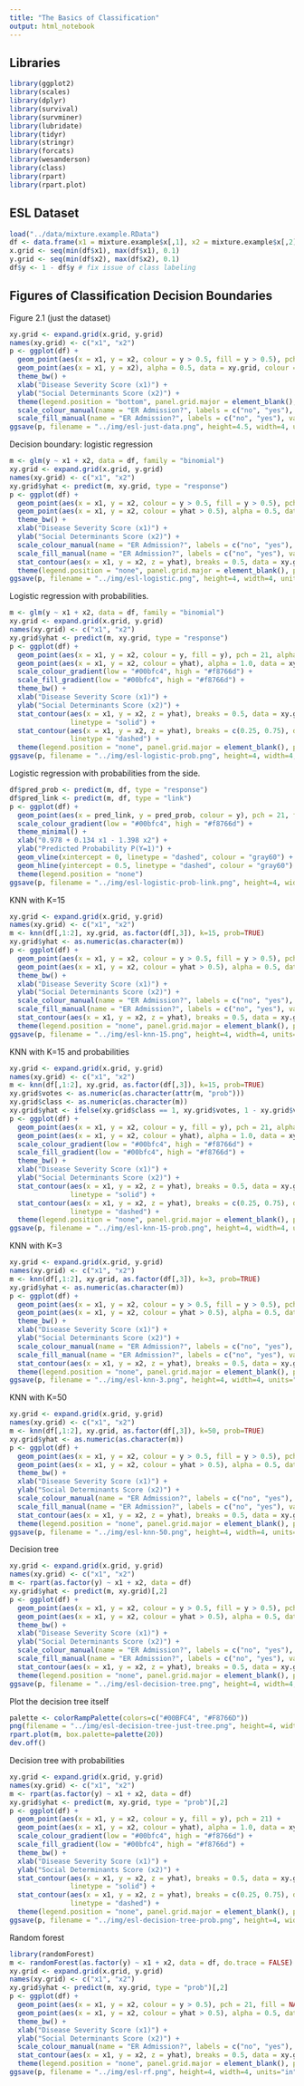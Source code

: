 ```yaml
---
title: "The Basics of Classification"
output: html_notebook
---
```


## Libraries

```r
library(ggplot2)
library(scales)
library(dplyr)
library(survival)
library(survminer)
library(lubridate)
library(tidyr)
library(stringr)
library(forcats)
library(wesanderson)
library(class)
library(rpart)
library(rpart.plot)
```

## ESL Dataset

```r
load("../data/mixture.example.RData")
df <- data.frame(x1 = mixture.example$x[,1], x2 = mixture.example$x[,2], y = mixture.example$y)
x.grid <- seq(min(df$x1), max(df$x1), 0.1)
y.grid <- seq(min(df$x2), max(df$x2), 0.1)
df$y <- 1 - df$y # fix issue of class labeling
```

## Figures of Classification Decision Boundaries

Figure 2.1 (just the dataset)

```r
xy.grid <- expand.grid(x.grid, y.grid)
names(xy.grid) <- c("x1", "x2")
p <- ggplot(df) + 
  geom_point(aes(x = x1, y = x2, colour = y > 0.5, fill = y > 0.5), pch = 21, alpha = 0.8) + 
  geom_point(aes(x = x1, y = x2), alpha = 0.5, data = xy.grid, colour = "gray50", size = 0.02) + 
  theme_bw() + 
  xlab("Disease Severity Score (x1)") + 
  ylab("Social Determinants Score (x2)") + 
  theme(legend.position = "bottom", panel.grid.major = element_blank(), panel.grid.minor = element_blank()) + 
  scale_colour_manual(name = "ER Admission?", labels = c("no", "yes"), values = c("#00bfc4", "#f8766d")) + 
  scale_fill_manual(name = "ER Admission?", labels = c("no", "yes"), values = c("#00bfc4", "#f8766d"))
ggsave(p, filename = "../img/esl-just-data.png", height=4.5, width=4, units="in", dpi=300)
```

Decision boundary: logistic regression

```r
m <- glm(y ~ x1 + x2, data = df, family = "binomial")
xy.grid <- expand.grid(x.grid, y.grid)
names(xy.grid) <- c("x1", "x2")
xy.grid$yhat <- predict(m, xy.grid, type = "response")
p <- ggplot(df) + 
  geom_point(aes(x = x1, y = x2, colour = y > 0.5, fill = y > 0.5), pch = 21, alpha = 0.8) + 
  geom_point(aes(x = x1, y = x2, colour = yhat > 0.5), alpha = 0.5, data = xy.grid, size = 0.02) + 
  theme_bw() + 
  xlab("Disease Severity Score (x1)") + 
  ylab("Social Determinants Score (x2)") +
  scale_colour_manual(name = "ER Admission?", labels = c("no", "yes"), values = c("#00bfc4", "#f8766d")) +
  scale_fill_manual(name = "ER Admission?", labels = c("no", "yes"), values = c("#00bfc4", "#f8766d")) + 
  stat_contour(aes(x = x1, y = x2, z = yhat), breaks = 0.5, data = xy.grid, colour = "gray20") + 
  theme(legend.position = "none", panel.grid.major = element_blank(), panel.grid.minor = element_blank())
ggsave(p, filename = "../img/esl-logistic.png", height=4, width=4, units="in", dpi=300)
```

Logistic regression with probabilities.

```r
m <- glm(y ~ x1 + x2, data = df, family = "binomial")
xy.grid <- expand.grid(x.grid, y.grid)
names(xy.grid) <- c("x1", "x2")
xy.grid$yhat <- predict(m, xy.grid, type = "response")
p <- ggplot(df) + 
  geom_point(aes(x = x1, y = x2, colour = y, fill = y), pch = 21, alpha = 0.8) + 
  geom_point(aes(x = x1, y = x2, colour = yhat), alpha = 1.0, data = xy.grid, size = 0.02) + 
  scale_colour_gradient(low = "#00bfc4", high = "#f8766d") +
  scale_fill_gradient(low = "#00bfc4", high = "#f8766d") +
  theme_bw() + 
  xlab("Disease Severity Score (x1)") + 
  ylab("Social Determinants Score (x2)") + 
  stat_contour(aes(x = x1, y = x2, z = yhat), breaks = 0.5, data = xy.grid, colour = "gray30", 
               linetype = "solid") + 
  stat_contour(aes(x = x1, y = x2, z = yhat), breaks = c(0.25, 0.75), data = xy.grid, colour = "gray30", 
               linetype = "dashed") +
  theme(legend.position = "none", panel.grid.major = element_blank(), panel.grid.minor = element_blank())
ggsave(p, filename = "../img/esl-logistic-prob.png", height=4, width=4, units="in", dpi=300)
```

Logistic regression with probabilities from the side.

```r
df$pred_prob <- predict(m, df, type = "response")
df$pred_link <- predict(m, df, type = "link")
p <- ggplot(df) + 
  geom_point(aes(x = pred_link, y = pred_prob, colour = y), pch = 21, fill = NA) + 
  scale_colour_gradient(low = "#00bfc4", high = "#f8766d") +
  theme_minimal() + 
  xlab("0.978 + 0.134 x1 - 1.398 x2") + 
  ylab("Predicted Probability P(Y=1)") + 
  geom_vline(xintercept = 0, linetype = "dashed", colour = "gray60") + 
  geom_hline(yintercept = 0.5, linetype = "dashed", colour = "gray60") + 
  theme(legend.position = "none")
ggsave(p, filename = "../img/esl-logistic-prob-link.png", height=4, width=5, units="in", dpi=300)
```

KNN with K=15

```r
xy.grid <- expand.grid(x.grid, y.grid)
names(xy.grid) <- c("x1", "x2")
m <- knn(df[,1:2], xy.grid, as.factor(df[,3]), k=15, prob=TRUE)
xy.grid$yhat <- as.numeric(as.character(m))
p <- ggplot(df) + 
  geom_point(aes(x = x1, y = x2, colour = y > 0.5, fill = y > 0.5), pch = 21, alpha = 0.8) + 
  geom_point(aes(x = x1, y = x2, colour = yhat > 0.5), alpha = 0.5, data = xy.grid, size = 0.02) + 
  theme_bw() + 
  xlab("Disease Severity Score (x1)") + 
  ylab("Social Determinants Score (x2)") + 
  scale_colour_manual(name = "ER Admission?", labels = c("no", "yes"), values = c("#00bfc4", "#f8766d")) +
  scale_fill_manual(name = "ER Admission?", labels = c("no", "yes"), values = c("#00bfc4", "#f8766d")) +
  stat_contour(aes(x = x1, y = x2, z = yhat), breaks = 0.5, data = xy.grid, colour = "gray20") + 
  theme(legend.position = "none", panel.grid.major = element_blank(), panel.grid.minor = element_blank()) 
ggsave(p, filename = "../img/esl-knn-15.png", height=4, width=4, units="in", dpi=300)
```

KNN with K=15 and probabilities

```r
xy.grid <- expand.grid(x.grid, y.grid)
names(xy.grid) <- c("x1", "x2")
m <- knn(df[,1:2], xy.grid, as.factor(df[,3]), k=15, prob=TRUE)
xy.grid$votes <- as.numeric(as.character(attr(m, "prob")))
xy.grid$class <- as.numeric(as.character(m))
xy.grid$yhat <- ifelse(xy.grid$class == 1, xy.grid$votes, 1 - xy.grid$votes)
p <- ggplot(df) + 
  geom_point(aes(x = x1, y = x2, colour = y, fill = y), pch = 21, alpha = 0.8) + 
  geom_point(aes(x = x1, y = x2, colour = yhat), alpha = 1.0, data = xy.grid, size = 0.02) + 
  scale_colour_gradient(low = "#00bfc4", high = "#f8766d") +
  scale_fill_gradient(low = "#00bfc4", high = "#f8766d") +
  theme_bw() + 
  xlab("Disease Severity Score (x1)") + 
  ylab("Social Determinants Score (x2)") + 
  stat_contour(aes(x = x1, y = x2, z = yhat), breaks = 0.5, data = xy.grid, colour = "gray20", 
               linetype = "solid") + 
  stat_contour(aes(x = x1, y = x2, z = yhat), breaks = c(0.25, 0.75), data = xy.grid, colour = "gray20", 
               linetype = "dashed") +
  theme(legend.position = "none", panel.grid.major = element_blank(), panel.grid.minor = element_blank()) 
ggsave(p, filename = "../img/esl-knn-15-prob.png", height=4, width=4, units="in", dpi=300)
```

KNN with K=3

```r
xy.grid <- expand.grid(x.grid, y.grid)
names(xy.grid) <- c("x1", "x2")
m <- knn(df[,1:2], xy.grid, as.factor(df[,3]), k=3, prob=TRUE)
xy.grid$yhat <- as.numeric(as.character(m))
p <- ggplot(df) + 
  geom_point(aes(x = x1, y = x2, colour = y > 0.5, fill = y > 0.5), pch = 21, alpha = 0.8) + 
  geom_point(aes(x = x1, y = x2, colour = yhat > 0.5), alpha = 0.5, data = xy.grid, size = 0.02) + 
  theme_bw() + 
  xlab("Disease Severity Score (x1)") + 
  ylab("Social Determinants Score (x2)") + 
  scale_colour_manual(name = "ER Admission?", labels = c("no", "yes"), values = c("#00bfc4", "#f8766d")) +
  scale_fill_manual(name = "ER Admission?", labels = c("no", "yes"), values = c("#00bfc4", "#f8766d")) +
  stat_contour(aes(x = x1, y = x2, z = yhat), breaks = 0.5, data = xy.grid, colour = "gray20") + 
  theme(legend.position = "none", panel.grid.major = element_blank(), panel.grid.minor = element_blank()) 
ggsave(p, filename = "../img/esl-knn-3.png", height=4, width=4, units="in", dpi=300)
```

KNN with K=50

```r
xy.grid <- expand.grid(x.grid, y.grid)
names(xy.grid) <- c("x1", "x2")
m <- knn(df[,1:2], xy.grid, as.factor(df[,3]), k=50, prob=TRUE)
xy.grid$yhat <- as.numeric(as.character(m))
p <- ggplot(df) + 
  geom_point(aes(x = x1, y = x2, colour = y > 0.5, fill = y > 0.5), pch = 21, alpha = 0.8) + 
  geom_point(aes(x = x1, y = x2, colour = yhat > 0.5), alpha = 0.5, data = xy.grid, size = 0.02) + 
  theme_bw() + 
  xlab("Disease Severity Score (x1)") + 
  ylab("Social Determinants Score (x2)") + 
  scale_colour_manual(name = "ER Admission?", labels = c("no", "yes"), values = c("#00bfc4", "#f8766d")) +
  scale_fill_manual(name = "ER Admission?", labels = c("no", "yes"), values = c("#00bfc4", "#f8766d")) +
  stat_contour(aes(x = x1, y = x2, z = yhat), breaks = 0.5, data = xy.grid, colour = "gray20") + 
  theme(legend.position = "none", panel.grid.major = element_blank(), panel.grid.minor = element_blank()) 
ggsave(p, filename = "../img/esl-knn-50.png", height=4, width=4, units="in", dpi=300)
```

Decision tree

```r
xy.grid <- expand.grid(x.grid, y.grid)
names(xy.grid) <- c("x1", "x2")
m <- rpart(as.factor(y) ~ x1 + x2, data = df)
xy.grid$yhat <- predict(m, xy.grid)[,2]
p <- ggplot(df) + 
  geom_point(aes(x = x1, y = x2, colour = y > 0.5, fill = y > 0.5), pch = 21) + 
  geom_point(aes(x = x1, y = x2, colour = yhat > 0.5), alpha = 0.5, data = xy.grid, size = 0.02) + 
  theme_bw() + 
  xlab("Disease Severity Score (x1)") + 
  ylab("Social Determinants Score (x2)") + 
  scale_colour_manual(name = "ER Admission?", labels = c("no", "yes"), values = c("#00bfc4", "#f8766d")) +
  scale_fill_manual(name = "ER Admission?", labels = c("no", "yes"), values = c("#00bfc4", "#f8766d")) +
  stat_contour(aes(x = x1, y = x2, z = yhat), breaks = 0.5, data = xy.grid, colour = "gray20") + 
  theme(legend.position = "none", panel.grid.major = element_blank(), panel.grid.minor = element_blank()) 
ggsave(p, filename = "../img/esl-decision-tree.png", height=4, width=4, units="in", dpi=300)
```

Plot the decision tree itself

```r
palette <- colorRampPalette(colors=c("#00BFC4", "#F8766D"))
png(filename = "../img/esl-decision-tree-just-tree.png", height=4, width=4, units="in", res=300)
rpart.plot(m, box.palette=palette(20))
dev.off()
```

Decision tree with probabilities

```r
xy.grid <- expand.grid(x.grid, y.grid)
names(xy.grid) <- c("x1", "x2")
m <- rpart(as.factor(y) ~ x1 + x2, data = df)
xy.grid$yhat <- predict(m, xy.grid, type = "prob")[,2]
p <- ggplot(df) + 
  geom_point(aes(x = x1, y = x2, colour = y, fill = y), pch = 21) + 
  geom_point(aes(x = x1, y = x2, colour = yhat), alpha = 1.0, data = xy.grid, size = 0.02) + 
  scale_colour_gradient(low = "#00bfc4", high = "#f8766d") +
  scale_fill_gradient(low = "#00bfc4", high = "#f8766d") +
  theme_bw() + 
  xlab("Disease Severity Score (x1)") + 
  ylab("Social Determinants Score (x2)") +  
  stat_contour(aes(x = x1, y = x2, z = yhat), breaks = 0.5, data = xy.grid, colour = "gray20", 
               linetype = "solid") + 
  stat_contour(aes(x = x1, y = x2, z = yhat), breaks = c(0.25, 0.75), data = xy.grid, colour = "gray20", 
               linetype = "dashed") +
  theme(legend.position = "none", panel.grid.major = element_blank(), panel.grid.minor = element_blank()) 
ggsave(p, filename = "../img/esl-decision-tree-prob.png", height=4, width=4, units="in", dpi=300)
```

Random forest

```r
library(randomForest)
m <- randomForest(as.factor(y) ~ x1 + x2, data = df, do.trace = FALSE)
xy.grid <- expand.grid(x.grid, y.grid)
names(xy.grid) <- c("x1", "x2")
xy.grid$yhat <- predict(m, xy.grid, type = "prob")[,2]
p <- ggplot(df) + 
  geom_point(aes(x = x1, y = x2, colour = y > 0.5), pch = 21, fill = NA) + 
  geom_point(aes(x = x1, y = x2, colour = yhat > 0.5), alpha = 0.5, data = xy.grid, size = 0.02) + 
  theme_bw() + 
  xlab("Disease Severity Score (x1)") + 
  ylab("Social Determinants Score (x2)") + 
  scale_colour_manual(name = "ER Admission?", labels = c("no", "yes"), values = c("#00bfc4", "#f8766d")) +
  stat_contour(aes(x = x1, y = x2, z = yhat), breaks = 0.5, data = xy.grid, colour = "gray20") + 
  theme(legend.position = "none", panel.grid.major = element_blank(), panel.grid.minor = element_blank())
ggsave(p, filename = "../img/esl-rf.png", height=4, width=4, units="in", dpi=300)
```


